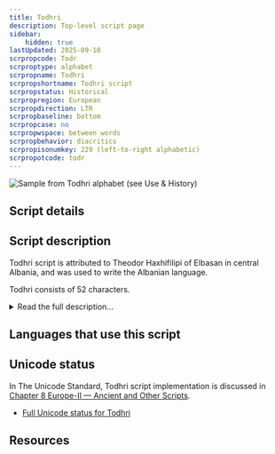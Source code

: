 ```yaml
---
title: Todhri
description: Top-level script page
sidebar:
    hidden: true
lastUpdated: 2025-09-10
scrpropcode: Todr
scrproptype: alphabet
scrpropname: Todhri
scrpropshortname: Todhri script
scrpropstatus: Historical
scrpropregion: European
scrpropdirection: LTR
scrpropbaseline: bottom
scrpropcase: no
scrpropwspace: between words
scrpropbehavior: diacritics
scrpropisonumkey: 229 (left-to-right alphabetic)
scrpropotcode: todr
---
```



![](../images/todr-sample.jpg "Sample from Todhri alphabet (see Use & History)")

## Script details

<ScriptDetails />

## Script description

Todhri script is attributed to Theodor Haxhifilipi of Elbasan in central Albania, and was used to write the Albanian language.

Todhri consists of 52 characters.

<details>
<summary>Read the full description...</summary>Todhri was used in the 18th  and the 19th centuries to write Biblical texts. Merchants also used the script for correspondence and record-keeping.
</details>

## Languages that use this script

<WsList script='Todr' wsMax='5' />

## Unicode status

In The Unicode Standard, Todhri script implementation is discussed in [Chapter 8 Europe-II — Ancient and Other Scripts](https://www.unicode.org/versions/latest/core-spec/chapter-8/#G746332).

- [Full Unicode status for Todhri](/scrlang/unicode/todr-unicode)



## Resources

<ScriptResources detailSummary='seemore' />

